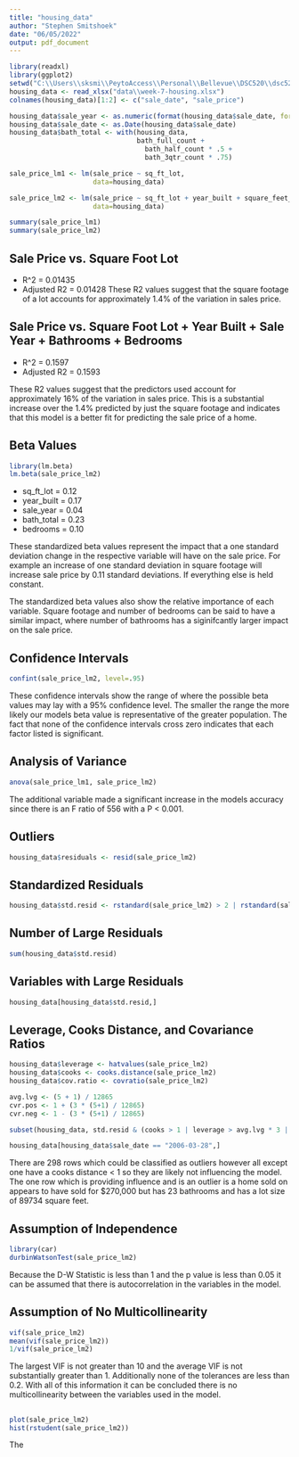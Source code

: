 ```yaml
---
title: "housing_data"
author: "Stephen Smitshoek"
date: "06/05/2022"
output: pdf_document
---
```


```r
library(readxl)
library(ggplot2)
setwd("C:\\Users\\sksmi\\PeytoAccess\\Personal\\Bellevue\\DSC520\\dsc520")
housing_data <- read_xlsx("data\\week-7-housing.xlsx")
colnames(housing_data)[1:2] <- c("sale_date", "sale_price")
```

```r
housing_data$sale_year <- as.numeric(format(housing_data$sale_date, format = "%Y"))
housing_data$sale_date <- as.Date(housing_data$sale_date)
housing_data$bath_total <- with(housing_data, 
                                bath_full_count + 
                                  bath_half_count * .5 + 
                                  bath_3qtr_count * .75)
```

```r
sale_price_lm1 <- lm(sale_price ~ sq_ft_lot, 
                     data=housing_data)

sale_price_lm2 <- lm(sale_price ~ sq_ft_lot + year_built + square_feet_total_living,
                     data=housing_data)

summary(sale_price_lm1)
summary(sale_price_lm2)
```

## Sale Price vs. Square Foot Lot

* R^2 = 0.01435
* Adjusted R2 = 0.01428
These R2 values suggest that the square footage of a lot accounts for approximately 1.4% of the variation in sales price.

## Sale Price vs. Square Foot Lot + Year Built + Sale Year + Bathrooms + Bedrooms

* R^2 = 0.1597
* Adjusted R2 = 0.1593

These R2 values suggest that the predictors used account for approximately 16% of the variation in sales price.  This is a substantial increase over the 1.4% predicted by just the square footage and indicates that this model is a better fit for predicting the sale price of a home.

## Beta Values
```r
library(lm.beta)
lm.beta(sale_price_lm2)
```
* sq_ft_lot = 0.12
* year_built = 0.17
* sale_year = 0.04
* bath_total = 0.23
* bedrooms = 0.10

These standardized beta values represent the impact that a one standard deviation change in the respective variable will have on the sale price.  For example an increase of one standard deviation in square footage will increase sale price by 0.11 standard deviations.  If everything else is held constant.

The standardized beta values also show the relative importance of each variable.  Square footage and number of bedrooms can be said to have a similar impact, where number of bathrooms has a siginifcantly larger impact on the sale price.

## Confidence Intervals
```r
confint(sale_price_lm2, level=.95)
```

These confidence intervals show the range of where the possible beta values may lay with a 95% confidence level.  The smaller the range the more likely our models beta value is representative of the greater population.  The fact that none of the confidence intervals cross zero indicates that each factor listed is significant. 

## Analysis of Variance
```r
anova(sale_price_lm1, sale_price_lm2)
```

The additional variable made a significant increase in the models accuracy since there is an F ratio of 556 with a P < 0.001.

## Outliers
```r
housing_data$residuals <- resid(sale_price_lm2)
```

## Standardized Residuals
```r
housing_data$std.resid <- rstandard(sale_price_lm2) > 2 | rstandard(sale_price_lm2) < -2
```

## Number of Large Residuals
```r
sum(housing_data$std.resid)
```

## Variables with Large Residuals
```r
housing_data[housing_data$std.resid,]
```

## Leverage, Cooks Distance, and Covariance Ratios
```r
housing_data$leverage <- hatvalues(sale_price_lm2)
housing_data$cooks <- cooks.distance(sale_price_lm2)
housing_data$cov.ratio <- covratio(sale_price_lm2)
```

```r
avg.lvg <- (5 + 1) / 12865
cvr.pos <- 1 + (3 * (5+1) / 12865) 
cvr.neg <- 1 - (3 * (5+1) / 12865)
```

```r
subset(housing_data, std.resid & (cooks > 1 | leverage > avg.lvg * 3 | cov.ratio > cvr.pos | cov.ratio < cvr.neg))[,c("sale_date", "std.resid", "cooks", "leverage", "cov.ratio")]

housing_data[housing_data$sale_date == "2006-03-28",]

```
There are 298 rows which could be classified as outliers however all except one have a cooks distance < 1 so they are likely not influencing the model.  The one row which is providing influence and is an outlier is a home sold on appears to have sold for $270,000 but has 23 bathrooms and has a lot size of 89734 square feet.

## Assumption of Independence
```r
library(car)
durbinWatsonTest(sale_price_lm2)
```

Because the D-W Statistic is less than 1 and the p value is less than 0.05 it can be assumed that there is autocorrelation in the variables in the model.

## Assumption of No Multicollinearity
```r
vif(sale_price_lm2)
mean(vif(sale_price_lm2))
1/vif(sale_price_lm2)
```

The largest VIF is not greater than 10 and the average VIF is not substantially greater than 1.  Additionally none of the tolerances are less than 0.2.  With all of this information it can be concluded there is no multicollinearity between the variables used in the model. 

##
```r
plot(sale_price_lm2)
hist(rstudent(sale_price_lm2))
```

The

